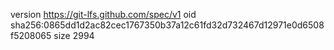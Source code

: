 version https://git-lfs.github.com/spec/v1
oid sha256:0865dd1d2ac82cec1767350b37a12c61fd32d732467d12971e0d6508f5208065
size 2994
